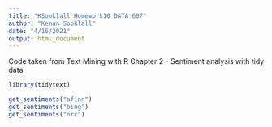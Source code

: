 ```yaml
---
title: "KSooklall_Homework10 DATA 607"
author: "Kenan Sooklall"
date: "4/16/2021"
output: html_document
---
```


Code taken from 
Text Mining with R
Chapter 2 - Sentiment analysis with tidy data

```r
library(tidytext)

get_sentiments("afinn")
get_sentiments("bing")
get_sentiments("nrc")
```
